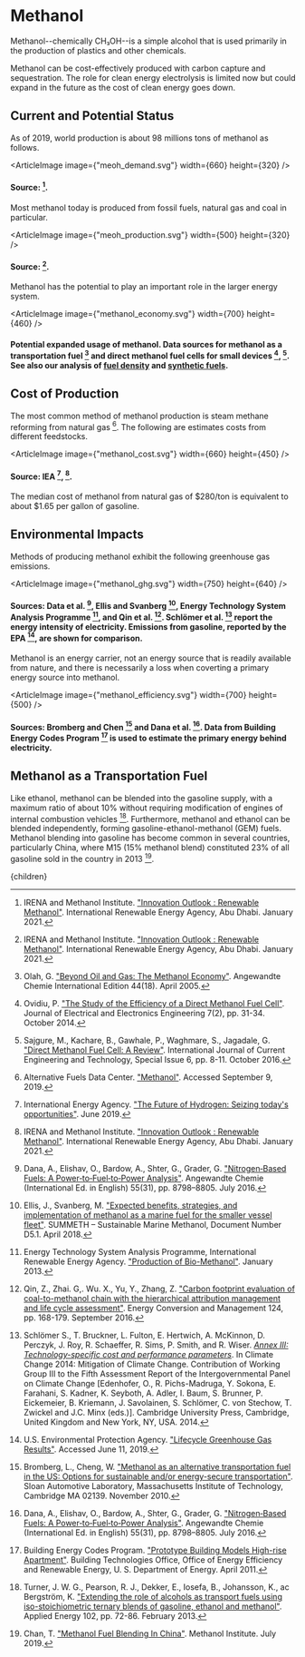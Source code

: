 



# Methanol

Methanol--chemically CH₃OH--is a simple alcohol that is used primarily in the production of plastics and other chemicals.

Methanol can be cost-effectively produced with carbon capture and sequestration. The role for clean energy electrolysis is limited now but could expand in the future as the cost of clean energy goes down.

## Current and Potential Status
As of 2019, world production is about 98 millions tons of methanol as follows.

<ArticleImage image={"meoh_demand.svg"} width={660} height={320} />
#### Source: [^12].

Most methanol today is produced from fossil fuels, natural gas and coal in particular.

<ArticleImage image={"meoh_production.svg"} width={500} height={320} />
#### Source: [^12].

Methanol has the potential to play an important role in the larger energy system.

<ArticleImage image={"methanol_economy.svg"} width={700} height={460} />
#### Potential expanded usage of methanol. Data sources for methanol as a transportation fuel [^15] and direct methanol fuel cells for small devices [^16], [^19]. See also our analysis of [fuel density](http://urbancruiseship.org/solution/energy/transpo_fuels) and [synthetic fuels](http://urbancruiseship.org/solution/energy/synfuels).

## Cost of Production
The most common method of methanol production is steam methane reforming from natural gas [^2]. The following are estimates costs from different feedstocks.

<ArticleImage image={"methanol_cost.svg"} width={660} height={450} />
#### Source: IEA [^11], [^12].

The median cost of methanol from natural gas of $280/ton is equivalent to about $1.65 per gallon of gasoline.

<LowCarbonMethanolPlantsSolution />

## Environmental Impacts
Methods of producing methanol exhibit the following greenhouse gas emissions.

<ArticleImage image={"methanol_ghg.svg"} width={750} height={640} />
#### Sources: Data et al. [^7], Ellis and Svanberg [^8], Energy Technology System Analysis Programme [^9], and Qin et al. [^17]. Schlömer et al. [^20] report the energy intensity of electricity. Emissions from gasoline, reported by the EPA [^28], are shown for comparison.

Methanol is an energy carrier, not an energy source that is readily available from nature, and there is necessarily a loss when coverting a primary energy source into methanol.

<ArticleImage image={"methanol_efficiency.svg"} width={700} height={500} />
#### Sources: Bromberg and Chen [^3] and Dana et al. [^7]. Data from Building Energy Codes Program [^5] is used to estimate the primary energy behind electricity.

## Methanol as a Transportation Fuel
Like ethanol, methanol can be blended into the gasoline supply, with a maximum ratio of about 10% without requiring modification of engines of internal combustion vehicles [^25]. Furthermore, methanol and ethanol can be blended independently, forming gasoline-ethanol-methanol (GEM) fuels. Methanol blending into gasoline has become common in several countries, particularly China, where M15 (15% methanol blend) constituted 23% of all gasoline sold in the country in 2013 [^6].

<Blend5MethanolIntoUSGasolineSupplySolution />
<ReplacingGasolineWithMethanolSolution />
<DimethylEtherSolution />

[^1]: Al-Breiki, M., Bicer, Y. ["Comparative life cycle assessment of sustainable energy carriers including production, storage, overseas transport and utilization"](https://www.sciencedirect.com/science/article/pii/S0959652620335265). Journal of Cleaner Production 279: 123481. January 2021.

[^2]: Alternative Fuels Data Center. ["Methanol"](https://afdc.energy.gov/fuels/emerging_methanol.html). Accessed September 9, 2019.

[^3]: Bromberg, L., Cheng, W. ["Methanol as an alternative transportation fuel in the US: Options for sustainable and/or energy-secure transportation"](https://www.ourenergypolicy.org/wp-content/uploads/2014/05/methanol.pdf). Sloan Automotive Laboratory, Massachusetts Institute of Technology, Cambridge MA 02139. November 2010.

[^4]: Bromberg, L., Cheng, W. K. ["Methanol as an alternative transportation fuel in the US: Options for sustainable and/or energy-secure transportation"](https://afdc.energy.gov/files/pdfs/mit_methanol_white_paper.pdf). Prepared by the Sloan Automotive Laboratory. November 2010.

[^5]: Building Energy Codes Program. ["Prototype Building Models High-rise Apartment"](https://www.energycodes.gov/901-prototype-building-models-high-rise-apartment). Building Technologies Office, Office of Energy Efficiency and Renewable Energy, U. S. Department of Energy. April 2011.

[^6]: Chan, T. ["Methanol Fuel Blending In China"](https://www.methanol.org/wp-content/uploads/2019/07/Methanol-Fuel-Blending-in-China.pdf). Methanol Institute. July 2019.

[^7]: Dana, A., Elishav, O., Bardow, A., Shter, G., Grader, G. ["Nitrogen‐Based Fuels: A Power‐to‐Fuel‐to‐Power Analysis"](https://www.ncbi.nlm.nih.gov/pmc/articles/PMC5089635/). Angewandte Chemie (International Ed. in English) 55(31), pp. 8798–8805. July 2016.

[^8]: Ellis, J., Svanberg, M. ["Expected benefits, strategies, and implementation of methanol as a marine fuel for the smaller vessel fleet"](http://www.methanol.org/wp-content/uploads/2018/05/SUMMETH-6-Benefits-Strategies-Implementation.pdf). SUMMETH – Sustainable Marine Methanol, Document Number D5.1. April 2018.

[^9]: Energy Technology System Analysis Programme, International Renewable Energy Agency. ["Production of Bio-Methanol"](https://iea-etsap.org/E-TechDS/PDF/I09IR_Bio-methanol_MB_Jan2013_final_GSOK.pdf). January 2013.

[^10]: Iliev, S. ["A Comparison of Ethanol and Methanol Blending with Gasoline Using a 1-D Engine Model"](https://www.sciencedirect.com/science/article/pii/S1877705815004889). Procedia Engineering 100, pp. 1013-1022. 2015.

[^11]: International Energy Agency. ["The Future of Hydrogen: Seizing today's opportunities"](https://www.iea.org/hydrogen2019/). June 2019.

[^12]: IRENA and Methanol Institute. ["Innovation Outlook : Renewable Methanol"](https://www.irena.org/publications/2021/Jan/Innovation-Outlook-Renewable-Methanol). International Renewable Energy Agency, Abu Dhabi. January 2021.

[^13]: Methanol Institute. ["Methanol Use In Gasoline: Blending, Storage and Handling of Gasoline Containing Methanol"](https://www.methanol.org/wp-content/uploads/2020/04/Blending-Handling-Bulletin-Final.pdf). April 2020.

[^14]: Mevawala, C., Jiang, Y., Bhattacharyya, D. ["Techno-economic optimization of shale gas to dimethyl ether production processes via direct and indirect synthesis routes"](https://www.sciencedirect.com/science/article/abs/pii/S0306261919300455). Applied Energy 238, pp. 119-134. March 2019.

[^15]: Olah, G. ["Beyond Oil and Gas: The Methanol Economy"](https://onlinelibrary.wiley.com/doi/abs/10.1002/anie.200462121). Angewandte Chemie International Edition 44(18). April 2005.

[^16]: Ovidiu, P. ["The Study of the Efficiency of a Direct Methanol Fuel Cell"](https://www.researchgate.net/publication/286098921_The_Study_of_the_Efficiency_of_a_Direct_Methanol_Fuel_Cell). Journal of Electrical and Electronics Engineering 7(2), pp. 31-34. October 2014.

[^17]: Qin, Z., Zhai. G,. Wu. X., Yu, Y., Zhang, Z. ["Carbon footprint evaluation of coal-to-methanol chain with the hierarchical attribution management and life cycle assessment"](https://www.sciencedirect.com/science/article/pii/S0196890416305751). Energy Conversion and Management 124, pp. 168-179. September 2016.

[^18]: Renewable Fuels Association. ["Regulations"](https://ethanolrfa.org/producers/regulations/). Accessed May 25, 2021.

[^19]: Sajgure, M., Kachare, B., Gawhale, P., Waghmare, S., Jagadale, G. ["Direct Methanol Fuel Cell: A Review"](https://inpressco.com/wp-content/uploads/2016/10/Paper38-11.pdf). International Journal of Current Engineering and Technology, Special Issue 6, pp. 8-11. October 2016.

[^20]: Schlömer S., T. Bruckner, L. Fulton, E. Hertwich, A. McKinnon, D. Perczyk, J. Roy, R. Schaeffer, R. Sims, P. Smith, and R. Wiser. [*Annex III: Technology-specific cost and performance parameters*](http://www.ipcc.ch/pdf/assessment-report/ar5/wg3/ipcc_wg3_ar5_annex-iii.pdf). In Climate Change 2014: Mitigation of Climate Change. Contribution of Working Group III to the Fifth Assessment Report of the Intergovernmental Panel on Climate Change [Edenhofer, O., R. Pichs-Madruga, Y. Sokona, E. Farahani, S. Kadner, K. Seyboth, A. Adler, I. Baum, S. Brunner, P. Eickemeier, B. Kriemann, J. Savolainen, S. Schlömer, C. von Stechow, T. Zwickel and J.C. Minx (eds.)]. Cambridge University Press, Cambridge, United Kingdom and New York, NY, USA. 2014.

[^21]: Semelsberger, T. A., Borup, R. L., Greene, H. L. ["Dimethyl ether (DME) as an alternative fuel"](https://www.sciencedirect.com/science/article/abs/pii/S0378775305007846). Journal of Power Sources 156(2), pp. 497-511. June 2006.

[^22]: Sheehy, P., Law, K., Jackson, M. D. ["Methanol Fuel Blending and Materials Compatibility Report"](https://www.ourenergypolicy.org/wp-content/uploads/2012/04/TIAX-Methanol-Fuel-Blending-Report.pdf). Prepared by TIAX LLC, for the Methanol Institute. October 2010.

[^23]: Szybist, J., McLaughlin, S., Iyer, S. ["Emissions and Performance Benchmarking of a Prototype Dimethyl Ether Fueled Heavy-Duty Truck"](https://www.osti.gov/biblio/1150879). Oak Ridge National Laboratory. January 2014.

[^24]: Turaga, U. ["Small-scale methanol technologies offer flexibility, cost effectiveness"](http://www.gasprocessingnews.com/features/201510/small-scale-methanol-technologies-offer-flexibility,-cost-effectiveness.aspx). Gas Processing & LNG. October 2015.

[^25]: Turner, J. W. G., Pearson, R. J., Dekker, E., Iosefa, B., Johansson, K., ac Bergström, K. ["Extending the role of alcohols as transport fuels using iso-stoichiometric ternary blends of gasoline, ethanol and methanol"](https://www.sciencedirect.com/science/article/abs/pii/S0306261912005661). Applied Energy 102, pp. 72-86. February 2013.

[^26]: U. S. Energy Information Administration. ["Petroleum & Other Liquids"](https://www.eia.gov/dnav/pet/hist/LeafHandler.ashx?n=PET&s=EMA_EPM0_PWG_NUS_DPG&f=M). Accessed March 18, 2021.

[^27]: U. S. Energy Information Administration. ["U.S. No 2 Diesel Wholesale/Resale Price by Refiners"](https://www.eia.gov/dnav/pet/hist/LeafHandler.ashx?n=PET&s=EMA_EPD2D_PWG_NUS_DPG&f=M). U. S. Department of Energy. Accessed March 25, 2021.

[^28]: U.S. Environmental Protection Agency. ["Lifecycle Greenhouse Gas Results"](https://www.epa.gov/fuels-registration-reporting-and-compliance-help/lifecycle-greenhouse-gas-results). Accessed June 11, 2019.

  <Article 
    focusAreaUrl={focusAreaUrl} 
    hierarchy={hierarchy} 
    site={site}
  >
    {children}
  </Article>